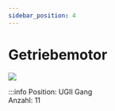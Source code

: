 ```yaml
---
sidebar_position: 4
---
```


# Getriebemotor

[![](/image/labore/b1/laborplatten/plc/getriebemotor_min.jpg)](/image/labore/b1/laborplatten/plc/getriebemotor.jpg)


:::info
Position:   UGII Gang\
Anzahl: 11